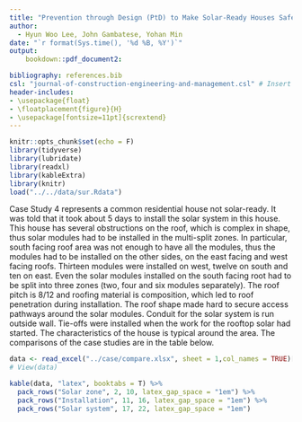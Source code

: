 ```yaml
---
title: "Prevention through Design (PtD) to Make Solar-Ready Houses Safe for Solar installers"
author:
  - Hyun Woo Lee, John Gambatese, Yohan Min
date: "`r format(Sys.time(), '%d %B, %Y')`"
output: 
    bookdown::pdf_document2:

bibliography: references.bib
csl: "journal-of-construction-engineering-and-management.csl" # Insert path for the bib-style
header-includes:
- \usepackage{float}
- \floatplacement{figure}{H}
- \usepackage[fontsize=11pt]{scrextend}
---
```


```r
knitr::opts_chunk$set(echo = F)
library(tidyverse)
library(lubridate)
library(readxl)
library(kableExtra)
library(knitr)
load("../../data/sur.Rdata")
```


Case Study 4 represents a common residential house not solar-ready. It was told that it took about 5 days to install the solar system in this house. This house has several obstructions on the roof, which is complex in shape, thus solar modules had to be installed in the multi-split zones. In particular, south facing roof area was not enough to have all the modules, thus the modules had to be installed on the other sides, on the east facing and west facing roofs. Thirteen modules were installed on west, twelve on south and ten on east. Even the solar modules installed on the south facing root had to be split into three zones (two, four and six modules separately). The roof pitch is 8/12 and roofing material is composition, which led to roof penetration during installation. The roof shape made hard to secure access pathways around the solar modules. Conduit for the solar system is run outside wall. Tie-offs were installed when the work for the rooftop solar had started. The characteristics of the house is typical around the area. The comparisons of the case studies are in the table below.


```r
data <- read_excel("../case/compare.xlsx", sheet = 1,col_names = TRUE)[2:6][1:22,]
# View(data)

kable(data, "latex", booktabs = T) %>%
  pack_rows("Solar zone", 2, 10, latex_gap_space = "1em") %>%
  pack_rows("Installation", 11, 16, latex_gap_space = "1em") %>%
  pack_rows("Solar system", 17, 22, latex_gap_space = "1em")

```
